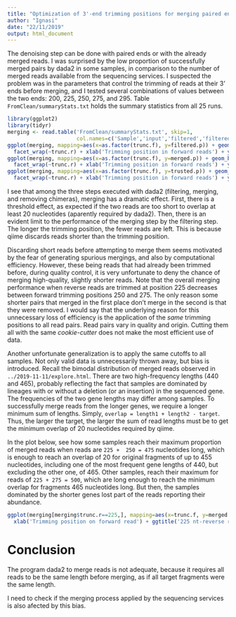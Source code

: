 ```yaml
---
title: "Optimization of 3'-end trimming positions for merging paired ends with dada2"
author: "Ignasi"
date: "22/11/2019"
output: html_document
---
```


The denoising step can be done with paired ends or with the already merged reads. I was surprised by
the low proportion of successfully merged pairs by dada2 in some samples, in comparison to the number
of merged reads available from the sequencing services. I suspected the problem was in the parameters
that control the trimming of reads at their 3' ends before merging, and I tested several combinations
of values between the two ends: 200, 225, 250, 275, and 295. Table `FromClean/summaryStats.txt` holds
the summary statistics from all 25 runs.

```r
library(ggplot2)
library(tidyr)
merging <- read.table('FromClean/summaryStats.txt', skip=1,
                      col.names=c('Sample','input','filtered','filtered.p','denoised','merged','merged.p','trusted','trusted.p','trunc.f','trunc.r'))
ggplot(merging, mapping=aes(x=as.factor(trunc.f), y=filtered.p)) + geom_boxplot() +
  facet_wrap(~trunc.r) + xlab('Trimming position in forward reads') + ylab('% filtered')
ggplot(merging, mapping=aes(x=as.factor(trunc.f), y=merged.p)) + geom_boxplot() +
  facet_wrap(~trunc.r) + xlab('Trimming position in forward reads') + ylab('% merged')
ggplot(merging, mapping=aes(x=as.factor(trunc.f), y=trusted.p)) + geom_boxplot() +
  facet_wrap(~trunc.r) + xlab('Trimming position in forward reads') + ylab('% trusted')
```

I see that among the three steps executed with dada2 (filtering, merging, and removing chimeras), merging
has a dramatic effect. First, there is a threshold effect, as expected if the two reads are too short to
overlap at least 20 nucleotides (aparently required by dada2). Then, there is an evident limit to the
performance of the merging step by the filtering step. The longer the trimming position, the fewer reads
are left. This is because qiime discards reads shorter than the trimming position.

Discarding short reads before attempting to merge them seems motivated by the fear of generating spurious
mergings, and also by computational efficiency. However, these being reads that had already been trimmed
before, during quality control, it is very unfortunate to deny the chance of merging high-quality, slightly
shorter reads. Note that the overall merging performance when reverse reads are trimmed at position 225
decreases between forward trimming positions 250 and 275. The only reason some shorter pairs that merged
in the first place don't merge in the second is that they were removed. I would say that the underlying
reason for this unnecessary loss of efficiency is the application of the *same* trimming positions to all
read pairs. Read pairs vary in quality and origin. Cutting them all with the same *cookie-cutter* does not
make the most efficient use of data.

Another unfortunate generalization is to apply the same cutoffs to all samples. Not only valid data is
unnecessarily thrown away, but bias is introduced. Recall the bimodal distribution of merged reads observed
in `../2019-11-11/explore.html`. There are two high-frequency lengths (440 and 465), probably reflecting the
fact that samples are dominated by lineages with or without a deletion (or an insertion) in the sequenced
gene. The frequencies of the two gene lengths may differ among samples. To successfully merge reads from
the longer genes, we require a longer minimum sum of lengths. Simply, `overlap = length1 + length2 - target`.
Thus, the larger the target, the larger the sum of read lengths must be to get the minimum overlap of 20
nucleotides required by qiime.

In the plot below, see how some samples reach their maximum proportion of merged reads when reads are
`225 +  250 = 475` nucleotides long, which is enough to reach an overlap of 20 for original fragments
of up to 455 nucleotides, including one of the most frequent gene lengths of 440, but excluding the
other one, of 465. Other samples, reach their maximum for reads of `225 + 275 = 500`, which are long enough
to reach the minimum overlap for fragments 465 nucleotides long. But then, the samples dominated by
the shorter genes lost part of the reads reporting their abundance.

```r
ggplot(merging[merging$trunc.r==225,], mapping=aes(x=trunc.f, y=merged.p, color=Sample)) + geom_line() +
  xlab('Trimming position on forward read') + ggtitle('225 nt-reverse reads') + ylab('% merged')
```

# Conclusion
The program dada2 to merge reads is not adequate, because it requires all reads to be the same length
before merging, as if all target fragments were the same length.

I need to check if the merging process applied by the sequencing services is also afected by this bias.
